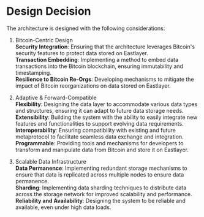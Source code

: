 # Design Decision
The architecture is designed with the following considerations:

1. Bitcoin-Centric Design  \
**Security Integration**: Ensuring that the architecture leverages Bitcoin's security features to protect data stored on Eastlayer. \
**Transaction Embedding**: Implementing a method to embed data transactions into the Bitcoin blockchain, ensuring immutability and timestamping. \
**Resilience to Bitcoin Re-Orgs**: Developing mechanisms to mitigate the impact of Bitcoin reorganizations on data stored on Eastlayer.

2. Adaptive & Forward-Compatible \
**Flexibility**: Designing the data layer to accommodate various data types and structures, ensuring it can adapt to future data storage needs. \
**Extensibility**: Building the system with the ability to easily integrate new features and functionalities to support evolving data requirements. \
**Interoperability**: Ensuring compatibility with existing and future metaprotocol to facilitate seamless data exchange and integration. \
**Programmable**: Providing tools and mechanisms for developers to transform and manipulate data from Bitcoin and store it on Eastlayer.

3. Scalable Data Infrastructure \
**Data Permanence**: Implementing redundant storage mechanisms to ensure that data is replicated across multiple nodes to ensure data permanence. \
**Sharding**: Implementing data sharding techniques to distribute data across the storage network for improved scalability and performance. \
**Reliability and Availability**: Designing the system to be reliable and available, even under high data loads.

